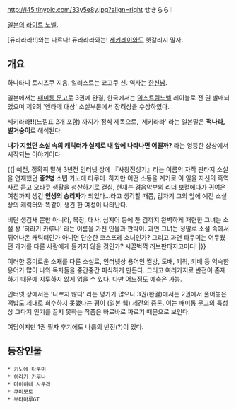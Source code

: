 http://i45.tinypic.com/33y5e8y.jpg?align=right せきらら!!

[[일본]]의 [[라이트 노벨]].

[듀라라라!!]와는 다르다! 듀라라라와는!
[[세키레이]]와도 헷갈리지 말자.

== 개요 ==
하나타니 토시츠쿠 지음. 일러스트는 쿄고쿠 신. 역자는 [[한신남]].

일본에서는 [[패미통 문고]]로 3권에 완결, 한국에서는 [[익스트림노벨]] 레이블로 전 권 발매되었으며 제9회 '엔타메 대상' 소설부문에서 장려상을 수상하였다.

세키라라'''!!'''(느낌표 2개 포함) 까지가 정식 제목으로, '세키라라' 라는 일본말은 '''적나라, 벌거숭이'''로 해석된다.

'''내가 지었던 소설 속의 캐릭터가 실제로 내 앞에 나타나면 어떨까?''' 라는 엉뚱한 상상에서 시작되는 이야기이다.

{{|
예전, 정확히 말해 3년전 인터넷 상에 『사왕전성기』라는 이름의 자작 판타지 소설을 연재했던 '''중2병 소년''' 키노에 타쿠미. 하지만 어떤 소동을 계기로 이 일을 자신의 흑역사로 묻고 오타쿠 생활을 청산하기로 결심, 현재는 경음악부의 리더 보컬에다가 귀여운 여친까지 생긴 '''인생의 승리자'''가 되었다...라고 생각할 때쯤, 갑자기 그의 앞에 예전 소설 상의 캐릭터와 똑같이 생긴 한 여성이 나타난다. 

비단 생김새 뿐만 아니라, 복장, 대사, 심지어 등에 찬 검까지 완벽하게 재현한 그녀는 소설 상 '히라기 카루나' 라는 이름을 가진 인물과 판박이. 과연 그녀는 정말로 소설 속에서 튀어나온 캐릭터인가 아니면 단순한 코스프레 소녀인가? 그리고 과연 타쿠미는 어두웠던 과거를 다른 사람에게 들키지 않을 것인가? 시끌벅쩍 러브판타지코미디!
|}}
 
이러한 흥미로운 소재를 다룬 소설로, 인터넷상 용어인 짤방, 도배, 키워, 키배 등 익숙한 용어가 많이 나와 독자들을 중간중간 피식하게 만든다. 그리고 여러가지로 반전이 존재하기 때문에 지루하지 않게 읽을 수 있다. 다만 어느정도 예측은 가능.

인터넷 상에서는 '나쁘지 않다' 라는 평가가 많으나 3권(완결)에서는 2권에서 풀어놓은 떡밥도 제대로 회수하지 못했다는 평이 (일본 웹) 세간의 중론. 이는 패미통 문고의 특성상 그다지 인기를 끌지 못하는 작품은 바로바로 짜르기 때문으로 보인다.   

여담이지만 1권 필자 후기에도 나름의 반전(?)이 있다. 

== 등장인물 ==
 * 키노에 타쿠미
 * 히라기 카루나
 * 마이하네 사쿠라
 * 쿠미모토
 * 부타마루GT
